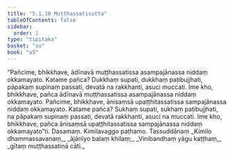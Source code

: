 ```yaml
---
title: "5.1.10 Muṭṭhassatisutta"
tableOfContents: false
sidebar:
  order: 2
type: "tipitaka"
basket: "su"
book: "a5"
---
```



<DynamicBreadcrumb />

<Division number="210" book="a5" bookNo="16" page="219">

<Paragraph number="1215" book="a5">
“Pañcime, bhikkhave, ādīnavā muṭṭhassatissa asampajānassa niddaṃ okkamayato. Katame pañca? Dukkhaṃ supati, dukkhaṃ paṭibujjhati, pāpakaṃ supinaṃ passati, devatā na rakkhanti, asuci muccati. Ime kho, bhikkhave, pañca ādīnavā muṭṭhassatissa asampajānassa niddaṃ okkamayato.
</Paragraph>

<Paragraph number="1216" book="a5">
Pañcime, bhikkhave, ānisaṃsā upaṭṭhitassatissa sampajānassa niddaṃ okkamayato. Katame pañca? Sukhaṃ supati, sukhaṃ paṭibujjhati, na pāpakaṃ supinaṃ passati, devatā rakkhanti, asuci na muccati. Ime kho, bhikkhave, pañca ānisaṃsā upaṭṭhitassatissa sampajānassa niddaṃ okkamayato”ti.

</Paragraph>
</Division>

<Paragraph number="1217" type="center" book="a5">
Dasamaṃ.



</Paragraph>

<Paragraph number="1218" type="center" book="a5">
Kimilavaggo paṭhamo.



</Paragraph>

<Paragraph number="1219" type="center" book="a5">
Tassuddānaṃ


</Paragraph>

<Paragraph number="1220" type="verses" book="a5">
_Kimilo dhammassavanaṃ,_  
_ājānīyo balaṃ khilaṃ;_  
_Vinibandhaṃ yāgu kaṭṭhaṃ,_  
_gītaṃ muṭṭhassatinā cāti._
</Paragraph>